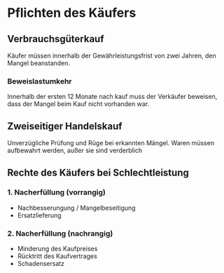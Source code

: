 # Pflichten des Käufers

## Verbrauchsgüterkauf

Käufer müssen innerhalb der Gewährleistungsfrist von zwei Jahren, den Mangel beanstanden.

### Beweislastumkehr

Innerhalb der ersten 12 Monate nach kauf muss der Verkäufer beweisen, dass der Mangel beim Kauf
nicht vorhanden war.

## Zweiseitiger Handelskauf

Unverzügliche Prüfung und Rüge bei erkannten Mängel.
Waren müssen aufbewahrt werden, außer sie sind verderblich

## Rechte des Käufers bei Schlechtleistung

### 1. Nacherfüllung (vorrangig)

- Nachbesserungung / Mangelbeseitigung
- Ersatzlieferung

### 2. Nacherfüllung (nachrangig)

- Minderung des Kaufpreises
- Rücktritt des Kaufvertrages
- Schadensersatz
